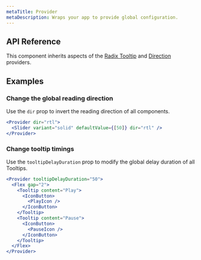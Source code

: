 ```yaml
---
metaTitle: Provider
metaDescription: Wraps your app to provide global configuration.
---
```


## API Reference

This component inherits aspects of the [Radix Tooltip](/docs/primitives/components/tooltip#provider) and [Direction](/docs/primitives/utilities/direction-provider) providers.

<ThemesPropsTable name="provider" />

## Examples

### Change the global reading direction

Use the `dir` prop to invert the reading direction of all components.

```jsx live=true
<Provider dir="rtl">
  <Slider variant="solid" defaultValue={[50]} dir="rtl" />
</Provider>
```

### Change tooltip timings

Use the `tooltipDelayDuration` prop to modify the global delay duration of all Tooltips.

```jsx live=true
<Provider tooltipDelayDuration="50">
  <Flex gap="2">
    <Tooltip content="Play">
      <IconButton>
        <PlayIcon />
      </IconButton>
    </Tooltip>
    <Tooltip content="Pause">
      <IconButton>
        <PauseIcon />
      </IconButton>
    </Tooltip>
  </Flex>
</Provider>
```
